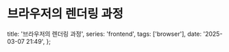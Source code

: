 # 브라우저의 렌더링 과정

  title: '브라우저의 렌더링 과정',
  series: 'frontend',
  tags: ['browser'],
  date: '2025-03-07 21:49',
};
